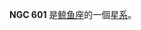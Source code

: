{{NGCInfoBox|NGCID=NGC 601|發現者=法蘭克·穆勒|發現日期=1886年-月-日|其他編號=MK 1000, NPM1G -12.0067|曆元=J2000.0|赤經=1時33分6.5秒
|赤緯=-12°12'30"|星座=鲸鱼座|星體=星系|星等=15.1|表面亮度=13|藍等=16.1}}

'''NGC 601''' 是[[鲸鱼座|鲸鱼座]]的一個[[星系|星系]]。

{{NGCReference|601}}
{{Catalogs|NGC=601}}

{{Galaxy-stub}}